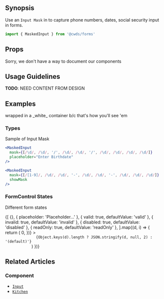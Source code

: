 
## Synopsis

Use an `Input Mask` in to capture phone numbers, dates, social security input in forms.

<DemoCard>
  <MaskedInput
    mask={[
      '(',
      /[1-9]/,
      /\d/,
      /\d/,
      ')',
      ' ',
      /\d/,
      /\d/,
      /\d/,
      '-',
      /\d/,
      /\d/,
      /\d/,
      /\d/,
    ]}
    showMask
  />
</DemoCard>

```jsx
import { MaskedInput } from '@cwds/forms'
```

## Props

<Alert color="warning">
  Sorry, we don't have a way to document our components
</Alert>

## Usage Guidelines

<Alert color="warning">
  <strong>TODO</strong>: NEED CONTENT FROM DESIGN
</Alert>

## Examples

<ReferenceCard>
  wrapped in a _white_ container b/c that's how you'll see 'em
</ReferenceCard>

### Types

Sample of Input Mask

<Card>
  <CardBody>
    <MaskedInput
      mask={[/\d/, /\d/, '/', /\d/, /\d/, '/', /\d/, /\d/, /\d/, /\d/]}
      placeholder="Enter Birthdate"
    />
  </CardBody>
</Card>

```jsx
<MaskedInput
  mask={[/\d/, /\d/, '/', /\d/, /\d/, '/', /\d/, /\d/, /\d/, /\d/]}
  placeholder="Enter Birthdate"
/>
```

<Card>
  <CardBody>
    <MaskedInput
      mask={[/[1-9]/, /\d/, /\d/, '-', /\d/, /\d/, '-', /\d/, /\d/, /\d/]}
      showMask
    />
  </CardBody>
</Card>

```jsx
<MaskedInput
  mask={[/[1-9]/, /\d/, /\d/, '-', /\d/, /\d/, '-', /\d/, /\d/, /\d/]}
  showMask
/>
```

### FormControl States

Different form states

<Card>
  <CardBody>
    {[
      {},
      { placeholder: 'Placeholder...' },
      { valid: true, defaultValue: 'valid' },
      { invalid: true, defaultValue: 'invalid' },
      { disabled: true, defaultValue: 'disabled' },
      { readOnly: true, defaultValue: 'readOnly' },
    ].map((d, i) => {
      return (
        <Row
          key={i}
          className={cn('d-flex align-items-center', {
            'mt-2': i > 0,
          })}
        >
          <Col xs="8">
            <code>
              {Object.keys(d).length ? JSON.stringify(d, null, 2) : '(default)'}
            </code>
          </Col>
          <Col xs="4">
            <MaskedInput
              mask={[
                /[1-9]/,
                /\d/,
                /\d/,
                '-',
                /\d/,
                /\d/,
                '-',
                /\d/,
                /\d/,
                /\d/,
              ]}
              {...d}
            />
          </Col>
        </Row>
      )
    })}
  </CardBody>
</Card>

## Related Articles

### Component

- [`Input`](/components/forms/input)
- [`Kitchen`](/components/forms/kitchen-sink)
